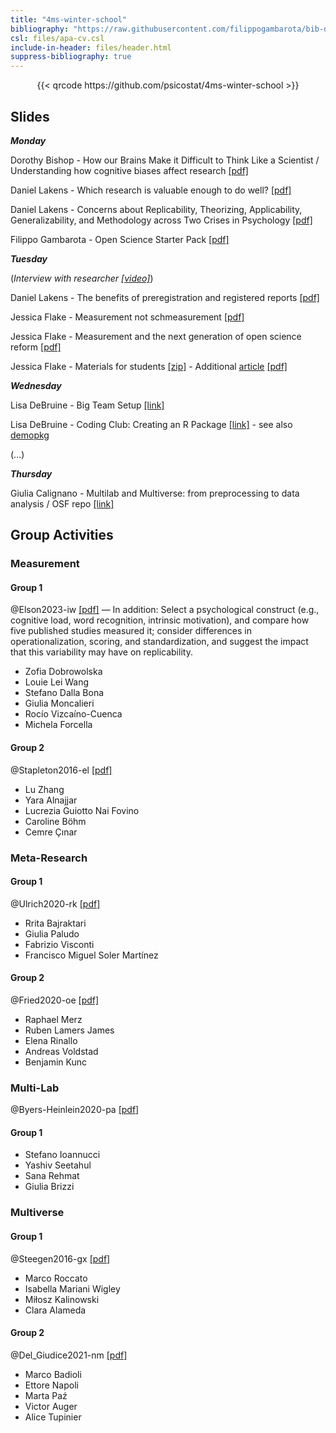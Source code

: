 ```yaml
---
title: "4ms-winter-school"
bibliography: "https://raw.githubusercontent.com/filippogambarota/bib-database/main/references.bib"
csl: files/apa-cv.csl
include-in-header: files/header.html
suppress-bibliography: true
---
```


<center>
{{< qrcode https://github.com/psicostat/4ms-winter-school >}}
</center>

## Slides

***Monday***

Dorothy Bishop - How our Brains Make it Difficult to Think Like a Scientist / Understanding how cognitive biases affect research [[pdf]](slides/bishop-2025_WinterSch.pdf){target=_blank}

Daniel Lakens - Which research is valuable enough to do well? [[pdf]](slides/Lakens_4M_17-2-2025_research_worth_doing.pdf){target=_blank}

Daniel Lakens - Concerns about Replicability, Theorizing, Applicability, Generalizability, and Methodology across Two Crises in Psychology [[pdf]](slides/Lakens_4M_17-2-2025_two_crises.pdf){target=_blank}

Filippo Gambarota - Open Science Starter Pack [[pdf]](slides/open-science-starter-pack.pdf){target=_blank}

***Tuesday***

(*Interview with researcher [[video]](https://www.youtube.com/watch?v=ZaNtz76dNSI){target=_blank>}*)

Daniel Lakens - The benefits of preregistration and registered reports [[pdf]](slides/Lakens-4M-18-2-2025-Preregistration.pdf){target=_blank}

Jessica Flake - Measurement not schmeasurement [[pdf]](slides/Flake-Measurement-not-Schmeasurement-WS.pdf){target=_blank}

Jessica Flake - Measurement and the next generation of open science reform [[pdf]](slides/Flake-Next-Generation-Methodological-Reform.pdf){target=_blank}

Jessica Flake - Materials for students [[zip]](slides/Flake-Materials-for-Students.zip) - Additional <a href="https://journals.sagepub.com/doi/full/10.1037/a0025704?casa_token=BoBrPoMWDLUAAAAA%3ANVr0QjH8E8pdET0XITdv_L70euQNUqSN6mBkc8UNWuiJWp6K90vdS016Z4m_iSAz7dy_WetWE-ViDQ" target=_blank>article</a> [[pdf]](papers/Gehlbach-and-Brinkworth-2011-Measure-twice.pdf){target=_blank}

***Wednesday***

Lisa DeBruine - Big Team Setup [[link]](https://debruine.github.io/big-team-setup/){target=_blank}

Lisa DeBruine - Coding Club: Creating an R Package [[link]](https://psyteachr.github.io/intro-r-pkgs/){target=_blank} - see also [demopkg](https://psyteachr.github.io/demopkg/){target=_blank}

(...)

***Thursday***

Giulia Calignano - Multilab and Multiverse: from preprocessing to data analysis / OSF repo [[link]](https://osf.io/bhuxf/){target=_blank}

## Group Activities

### Measurement

#### Group 1

@Elson2023-iw [[pdf]](papers/Elson%20et%20al.%202023%20-%20Psychological%20measures%20aren't%20toothbrushes.pdf){target=_blank} — In addition: Select a psychological construct (e.g., cognitive load, word recognition, intrinsic motivation), and compare how five published studies measured it; consider differences in operationalization, scoring, and standardization, and suggest the impact that this variability may have on replicability.

- Zofia Dobrowolska 
- Louie Lei	Wang
- Stefano Dalla Bona
- Giulia Moncalieri
- Rocío	Vizcaíno-Cuenca
- Michela Forcella

#### Group 2

@Stapleton2016-el [[pdf]](papers/Stapleton%20et%20al.%202016%20-%20Construct%20meaning%20in%20multilevel%20settings.pdf){target=_blank}

- Lu Zhang
- Yara Alnajjar
- Lucrezia Guiotto Nai Fovino
- Caroline Böhm
- Cemre	Çınar

### Meta-Research

#### Group 1

@Ulrich2020-rk [[pdf]](papers/Ulrich%20and%20Miller%202020%20-%20Questionable%20research%20practices%20may%20have%20little%20effect%20on%20replicability.pdf){target=_blank}

- Rrita Bajraktari
- Giulia Paludo
- Fabrizio Visconti
- Francisco Miguel Soler Martínez

#### Group 2

@Fried2020-oe [[pdf]](papers/Fried 2020 - Theories and models - What they are, what they are for, and what they are about.pdf){target=_blank}

- Raphael Merz
- Ruben Lamers James
- Elena Rinallo
- Andreas Voldstad
- Benjamin Kunc

### Multi-Lab

@Byers-Heinlein2020-pa [[pdf]](papers/Byers-Heinlein%20et%20al.%202020%20-%20Building%20a%20collaborative%20Psychological%20Science%20-%20Lessons%20learned%20from%20ManyBabies%201.pdf){target=_blank}

#### Group 1

- Stefano Ioannucci
- Yashiv Seetahul
- Sana Rehmat
- Giulia Brizzi

### Multiverse

#### Group 1

@Steegen2016-gx [[pdf]](papers/Steegen%20et%20al.%202016%20-%20Increasing%20Transparency%20Through%20a%20Multiverse%20Analysis.pdf){target=_blank}

- Marco Roccato
- Isabella Mariani Wigley
- Miłosz Kalinowski
- Clara Alameda

#### Group 2

@Del_Giudice2021-nm [[pdf]](papers/Del Giudice and Gangestad 2021 - A traveler’s guide to the multiverse, pitfalls, and a framework for the evaluation of analytic decisions.pdf){target=_blank}

- Marco Badioli
- Ettore Napoli
- Marta Paź
- Victor Auger
- Alice Tupinier
 
